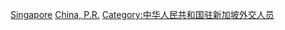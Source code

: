 [[Category:中华人民共和国驻外大使|Singapore]]
[[Category:駐新加坡大使|China, P.R.]]
[[Category:中华人民共和国驻新加坡外交人员|Category:中华人民共和国驻新加坡外交人员]]